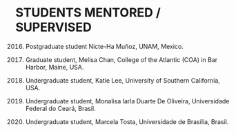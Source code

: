 # STUDENTS MENTORED / SUPERVISED

2016. Postgraduate student Nicte-Ha Muñoz, UNAM, Mexico.

2016. Graduate student, Melisa Chan, College of the Atlantic (COA) in Bar Harbor, Maine, USA.

2014. Undergraduate student, Katie Lee, University of Southern California, USA.

2014. Undergraduate student, Monalisa Iarla Duarte De Oliveira, Universidade Federal do Ceará, Brasil.

2014. Undergraduate student, Marcela Tosta, Universidade de Brasília, Brasil.
